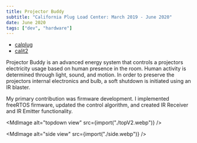 ```yaml
---
title: Projector Buddy
subtitle: "California Plug Load Center: March 2019 - June 2020"
date: June 2020
tags: ["dev", "hardware"]
---
```



- [calplug](http://calplug.org/)
- [calit2](https://www.calit2.uci.edu/)

Projector Buddy is an advanced energy system that controls a projectors
electricity usage based on human presence in the room. Human activity is
determined through light, sound, and motion. In order to preserve the projectors
internal electronics and bulb, a soft shutdown is initiated using an IR blaster.

My primary contribution was firmware development. I implemented freeRTOS
firmware, updated the control algorithm, and created IR Receiver and IR Emitter
functionality.

<MdImage alt="topdown view" src={import("./topV2.webp")} />

<MdImage alt="side view" src={import("./side.webp")} />
